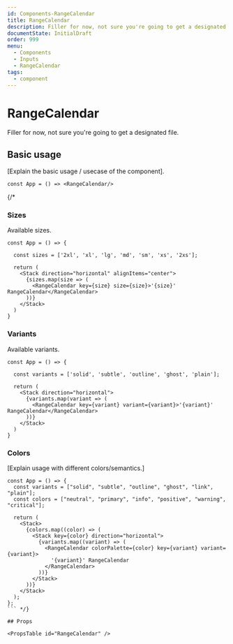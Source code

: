 ```yaml
---
id: Components-RangeCalendar
title: RangeCalendar
description: Filler for now, not sure you're going to get a designated file. 
documentState: InitialDraft
order: 999
menu:
  - Components
  - Inputs
  - RangeCalendar
tags:
  - component
---
```


# RangeCalendar

Filler for now, not sure you're going to get a designated file. 

## Basic usage

[Explain the basic usage / usecase of the component].

```jsx-live
const App = () => <RangeCalendar/>
```
{/* 

### Sizes

Available sizes.

```jsx-live
const App = () => {

  const sizes = ['2xl', 'xl', 'lg', 'md', 'sm', 'xs', '2xs'];

  return (
    <Stack direction="horizontal" alignItems="center">
      {sizes.map(size => (
        <RangeCalendar key={size} size={size}>'{size}' RangeCalendar</RangeCalendar>
      ))}
    </Stack>
  )
}
```

### Variants

Available variants.

```jsx-live
const App = () => {

  const variants = ['solid', 'subtle', 'outline', 'ghost', 'plain'];

  return (
    <Stack direction="horizontal">
      {variants.map(variant => (
        <RangeCalendar key={variant} variant={variant}>'{variant}' RangeCalendar</RangeCalendar>
      ))}
    </Stack>
  )
}
```

### Colors

[Explain usage with different colors/semantics.]

```jsx-live
const App = () => {
  const variants = ["solid", "subtle", "outline", "ghost", "link", "plain"];
  const colors = ["neutral", "primary", "info", "positive", "warning", "critical"];

  return (
    <Stack>
      {colors.map((color) => (
        <Stack key={color} direction="horizontal">
          {variants.map((variant) => (
            <RangeCalendar colorPalette={color} key={variant} variant={variant}>
              '{variant}' RangeCalendar
            </RangeCalendar>
          ))}
        </Stack>
      ))}
    </Stack>
  );
};
``` */}

## Props

<PropsTable id="RangeCalendar" />
